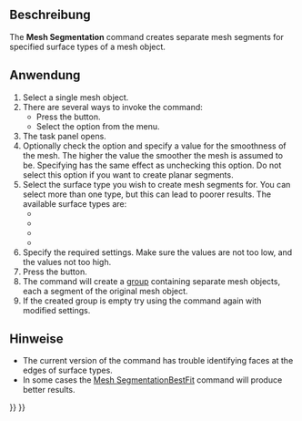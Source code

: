 <languages/>

{{Docnav
|[[Mesh_RemoveCompByHand|RemoveCompByHand]]
|[[Mesh_SegmentationBestFit|SegmentationBestFit]]
|[[Mesh_Workbench|Mesh]]
|IconL=Mesh_RemoveCompByHand.svg
|IconR=Mesh_SegmentationBestFit.svg
|IconC=Workbench_Mesh.svg
}}

{{GuiCommand
|Name=Mesh Segmentation
|MenuLocation=Meshes → Create mesh segments...
|Workbenches=[[Mesh_Workbench|Mesh]]
|SeeAlso=[[Mesh_SegmentationBestFit|Mesh SegmentationBestFit]]
}}

<span id="Description"></span>
==Beschreibung==

The '''Mesh Segmentation''' command creates separate mesh segments for specified surface types of a mesh object.

<span id="Usage"></span>
==Anwendung==

# Select a single mesh object.
# There are several ways to invoke the command:
#* Press the {{Button|[[Image:Mesh_Segmentation.svg|16px]] [[Mesh_Segmentation|Create mesh segments...]]}} button.
#* Select the {{MenuCommand|Meshes → [[Image:Mesh_Segmentation.svg|16px]] Create mesh segments...}} option from the menu.
# The {{MenuCommand|Mesh segmentation}} task panel opens.
# Optionally check the {{MenuCommand|Smooth mesh}} option and specify a value for the smoothness of the mesh. The higher the value the smoother the mesh is assumed to be. Specifying {{Value|0}} has the same effect as unchecking this option. Do not select this option if you want to create planar segments.
# Select the surface type you wish to create mesh segments for. You can select more than one type, but this can lead to poorer results. The available surface types are:
#* {{MenuCommand|Plane}}
#* {{MenuCommand|Cylinder}}
#* {{MenuCommand|Sphere}}
#* {{MenuCommand|Freeform}}
# Specify the required settings. Make sure the {{MenuCommand|Tolerance}} values are not too low, and the {{MenuCommand|Minimum number of faces}} values not too high.
# Press the {{Button|OK}} button.
# The command will create a [[Std_Group|group]] containing separate mesh objects, each a segment of the original mesh object.
# If the created group is empty try using the command again with modified settings.

<span id="Notes"></span>
==Hinweise==

* The current version of the command has trouble identifying faces at the edges of surface types.
* In some cases the [[Mesh_SegmentationBestFit|Mesh SegmentationBestFit]] command will produce better results.


{{Docnav
|[[Mesh_RemoveCompByHand|RemoveCompByHand]]
|[[Mesh_SegmentationBestFit|SegmentationBestFit]]
|[[Mesh_Workbench|Mesh]]
|IconL=Mesh_RemoveCompByHand.svg
|IconR=Mesh_SegmentationBestFit.svg
|IconC=Workbench_Mesh.svg
}}

{{Mesh Tools navi{{#translation:}}}}
{{Userdocnavi{{#translation:}}}}
{{clear}}